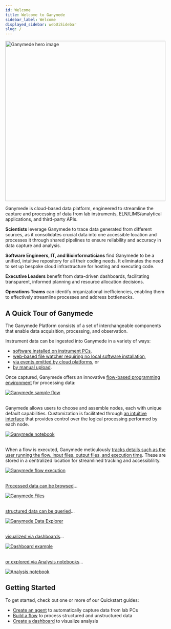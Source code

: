 ```yaml
---
id: Welcome
title: Welcome to Ganymede
sidebar_label: Welcome
displayed_sidebar: webUiSidebar
slug: /
---
```



<div style={{textAlign: 'center'}}>
  <img alt="Ganymede hero image" 
       src="https://ganymede-bio.mo.cloudinary.net/apiServer/HeroImage_20230110.png"
       width="500"/>
</div>

Ganymede is cloud-based data platform, engineered to streamline the capture and processing of data from lab instruments, ELN/LIMS/analytical applications, and third-party APIs.

**Scientists** leverage Ganymede to trace data generated from different sources, as it consolidates crucial data into one accessible location and processes it through shared pipelines to ensure reliability and accuracy in data capture and analysis.

**Software Engineers, IT, and Bioinformaticians** find Ganymede to be a unified, intuitive repository for all their coding needs.  It eliminates the need to set up bespoke cloud infrastructure for hosting and executing code.

**Executive Leaders** benefit from data-driven dashboards, facilitating transparent, informed planning and resource allocation decisions.

**Operations Teams** can identify organizational inefficiencies, enabling them to effectively streamline processes and address bottlenecks.

## A Quick Tour of Ganymede

<GanymedeProduct />

The Ganymede Platform consists of a set of interchangeable components that enable data acquisition, processing, and observation.

Instrument data can be ingested into Ganymede in a variety of ways:

* [software installed on instrument PCs](connectivity/Overview#ganymede-agent), 
* [web-based file watcher requiring no local software installation](connectivity/Overview#browser-based-file-watcher), 
* [via events emitted by cloud platforms](connectivity/Overview#event-driven-processing), or 
* [by manual upload](connectivity/Overview#drag-and-drop).

Once captured, Ganymede offers an innovative [flow-based programming environment](FlowEditor) for processing data:

<div style={{textAlign: 'center'}}>
  <a href="./FlowEditor">
    <img alt="Ganymede sample flow"
        src="https://ganymede-bio.mo.cloudinary.net/apiServer/FlowImage2_20230831.png" />
  </a>
</div>
&nbsp;

Ganymede allows users to choose and assemble nodes, each with unique default capabilities.  Customization is facilitated through [an intuitive interface](NodeEditor) that provides control over the logical processing performed by each node.

<div style={{textAlign: 'center'}}>
  <a href="./NodeEditor">
    <img alt="Ganymede notebook"
        src="https://ganymede-bio.mo.cloudinary.net/apiServer/GanymedeNotebook_20230531.png" />
  </a>
</div>
&nbsp;

When a flow is executed, Ganymede meticulously [tracks details such as the user running the flow, input files, output files, and execution time](FlowRuns).  These are stored in a centralized location for streamlined tracking and accessiblility.

<div style={{textAlign: 'center'}}>
  <a href="./FlowRuns">
    <img alt="Ganymede flow execution"
        src="https://ganymede-bio.mo.cloudinary.net/apiServer/GanymedeFlowExecution_20230531.png" />
  </a>
</div>
&nbsp;

[Processed data can be browsed](Files)...

<div style={{textAlign: 'center'}}>
  <a href="./Files">
    <img alt="Ganymede Files"
        src="https://user-images.githubusercontent.com/46538575/225719095-f45c79ac-13c7-41ea-b81d-f0c23755e329.png" />
  </a>
</div>
&nbsp;

[structured data can be queried](DataExplorer)...

<div style={{textAlign: 'center'}}>
  <a href="./DataExplorer">
    <img alt="Ganymede Data Explorer"
        src="https://ganymede-bio.mo.cloudinary.net/apiServer/DataExplorer_20230531.png" />
  </a>
</div>
&nbsp;

[visualized via dashboards](Dashboards)...

<div style={{textAlign: 'center'}}>
  <a href="./Dashboards">
    <img alt="Dashboard example"
        src="https://ganymede-bio.mo.cloudinary.net/apiServer/Dashboard_20230531.png" />
  </a>
</div>
&nbsp;

[or explored via Analysis notebooks](AnalysisNotebook)...

<div style={{textAlign: 'center'}}>
  <a href="./AnalysisNotebook">
    <img alt="Analysis notebook"
        src="https://ganymede-bio.mo.cloudinary.net/apiServer/AnalysisNotebook_20230531.png" />
  </a>
</div>


## Getting Started

To get started, check out one or more of our Quickstart guides:

* [Create an agent](./QuickstartBuildAgent.mdx) to automatically capture data from lab PCs
* [Build a flow](./QuickstartBuildFlow.mdx) to process structured and unstructured data
* [Create a dashboard](./QuickstartCreateDashboard.mdx) to visualize analysis
